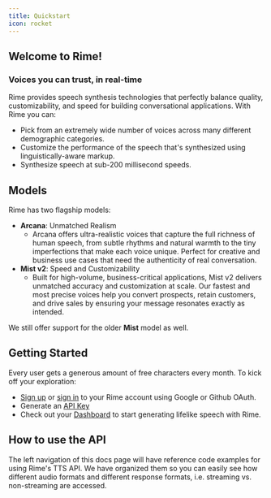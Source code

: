 ```yaml
---
title: Quickstart
icon: rocket
---
```


## Welcome to Rime!
### Voices you can trust, in real-time

Rime provides speech synthesis technologies that perfectly balance quality, customizability, and speed for building conversational applications. With Rime you can:
- Pick from an extremely wide number of voices across many different demographic categories.
- Customize the performance of the speech that's synthesized using linguistically-aware markup.
- Synthesize speech at sub-200 millisecond speeds.

## Models

Rime has two flagship models:
- **Arcana**: Unmatched Realism
    - Arcana offers ultra-realistic voices that capture the full richness of human speech, from subtle rhythms and natural warmth to the tiny imperfections that make each voice unique. Perfect for creative and business use cases that need the authenticity of real conversation.
- **Mist v2**: Speed and Customizability
    - Built for high-volume, business-critical applications, Mist v2 delivers unmatched accuracy and customization at scale. Our fastest and most precise voices help you convert prospects, retain customers, and drive sales by ensuring your message resonates exactly as intended.

We still offer support for the older **Mist** model as well.

## Getting Started

Every user gets a generous amount of free characters every month. To kick off your exploration:
- [Sign up](https://app.rime.ai/signup/) or [sign in](https://app.rime.ai/login/) to your Rime account using Google or Github OAuth.
- Generate an [API Key](https://app.rime.ai/tokens/)
- Check out your [Dashboard](https://app.rime.ai/) to start generating lifelike speech with Rime.

## How to use the API

The left navigation of this docs page will have reference code examples for using Rime's TTS API. We have organized them so you can easily see how different audio formats and different response formats, i.e. streaming vs. non-streaming are accessed.